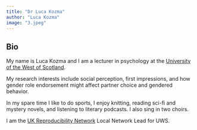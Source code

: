 ```yaml
---
title: "Dr Luca Kozma"
author: "Luca Kozma"
image: "3.jpeg"
---
```


## Bio

My name is Luca Kozma and I am a lecturer in psychology at the [University of the West of Scotland](https://research-portal.uws.ac.uk/en/persons/luca-kozma).

My research interests include social perception, first impressions, and how gender role endorsement might affect partner choice and gendered behavior.

In my spare time I like to do sports, I enjoy knitting, reading sci-fi and mystery novels, and listening to literary podcasts. I also sing in two choirs.

I am the [UK Reproducibility Network](https://www.ukrn.org/) Local Network Lead for UWS. 